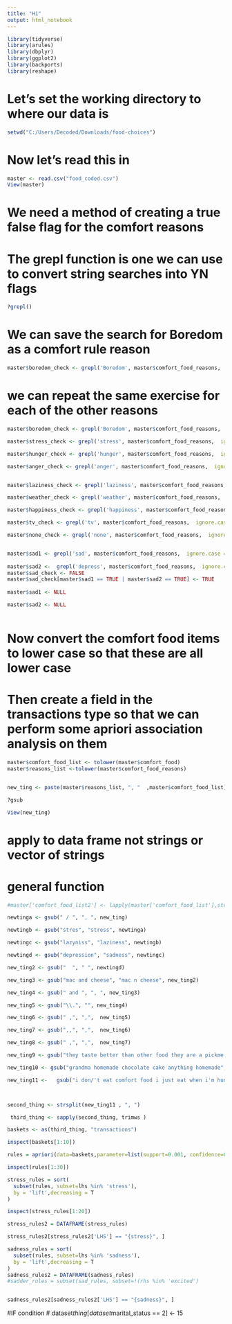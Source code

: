 ---
title: "Hi"
output: html_notebook
---



```{r}

library(tidyverse)
library(arules)
library(dbplyr)
library(ggplot2)
library(backports)
library(reshape)

```

# Let's set the working directory to where our data is

```{r}

setwd("C:/Users/Decoded/Downloads/food-choices")


```

# Now let's read this in 

```{r}

master <- read.csv("food_coded.csv")
View(master)

```

# We need a method of creating a true false flag for the comfort reasons
# The grepl function is one we can use to convert string searches into YN flags

```{r}



?grepl()

```

# We can save the search for Boredom as a comfort rule reason

```{r}

master$boredom_check <- grepl('Boredom', master$comfort_food_reasons,  ignore.case = TRUE )

```


# we can repeat the same exercise for each of the other reasons

```{r}

master$boredom_check <- grepl('Boredom', master$comfort_food_reasons,  ignore.case = TRUE )

master$stress_check <- grepl('stress', master$comfort_food_reasons,  ignore.case = TRUE )

master$hunger_check <- grepl('hunger', master$comfort_food_reasons,  ignore.case = TRUE )

master$anger_check <- grepl('anger', master$comfort_food_reasons,  ignore.case = TRUE )


master$laziness_check <- grepl('laziness', master$comfort_food_reasons,  ignore.case = TRUE )

master$weather_check <- grepl('weather', master$comfort_food_reasons,  ignore.case = TRUE )

master$happiness_check <- grepl('happiness', master$comfort_food_reasons,  ignore.case = TRUE )

master$tv_check <- grepl('tv', master$comfort_food_reasons,  ignore.case = TRUE )

master$none_check <- grepl('none', master$comfort_food_reasons,  ignore.case = TRUE )


master$sad1 <- grepl('sad', master$comfort_food_reasons,  ignore.case = TRUE )
  
master$sad2 <-  grepl('depress', master$comfort_food_reasons,  ignore.case = TRUE )
master$sad_check <- FALSE
master$sad_check[master$sad1 == TRUE | master$sad2 == TRUE] <- TRUE
  
master$sad1 <- NULL

master$sad2 <- NULL

```



```{r}






```






# Now convert the comfort food items to lower case so that these are all lower case

# Then create a field in the transactions type so that we can perform some apriori association analysis on them

```{r}

master$comfort_food_list <- tolower(master$comfort_food)
master$reasons_list <-tolower(master$comfort_food_reasons)


new_ting <- paste(master$reasons_list, ", "  ,master$comfort_food_list)

?gsub

View(new_ting)
```

# apply to data frame not strings or vector of strings

# general function

```{r}

#master['comfort_food_list2'] <- lapply(master['comfort_food_list'],strsplit,",") #strsplit(master['comfort_food_list'], ",")

newtinga <- gsub(" / ", ", ", new_ting)

newtingb <- gsub("stres", "stress", newtinga)

newtingc <- gsub("lazyniss", "laziness", newtingb)

newtingd <- gsub("depression", "sadness", newtingc)

new_ting2 <- gsub("  ", " ", newtingd)

new_ting3 <- gsub("mac and cheese", "mac n cheese", new_ting2)

new_ting4 <- gsub(" and ", ", ", new_ting3)

new_ting5 <- gsub("\\.", "", new_ting4)

new_ting6 <- gsub(" ,", ",",  new_ting5)

new_ting7 <- gsub(",,", ",",  new_ting6)

new_ting8 <- gsub(" ,", ",",  new_ting7)

new_ting9 <- gsub("they taste better than other food they are a pickme up they are easy to make", "taste", new_ting8)

new_ting10 <- gsub("grandma homemade chocolate cake anything homemade", "cake", new_ting9)

new_ting11 <-   gsub("i don/'t eat comfort food i just eat when i'm hungry", "hunger", new_ting10)



second_thing <- strsplit(new_ting11 , ", ")

 third_thing <- sapply(second_thing, trimws )

baskets <- as(third_thing, "transactions")

inspect(baskets[1:10])
```


```{r}

rules = apriori(data=baskets,parameter=list(support=0.001, confidence=0.3, maxlen=10))

```

```{r}

inspect(rules[1:30])


```




```{r}

stress_rules = sort(
  subset(rules, subset=lhs %in% 'stress'),
  by = 'lift',decreasing = T
)

inspect(stress_rules[1:20])

```

```{r}
stress_rules2 = DATAFRAME(stress_rules)

stress_rules2[stress_rules2['LHS'] == "{stress}", ]
```


```{r}

sadness_rules = sort(
  subset(rules, subset=lhs %in% 'sadness'),
  by = 'lift',decreasing = T
)
sadness_rules2 = DATAFRAME(sadness_rules)
#sadder_rules = subset(sad_rules, subset=!(rhs %in% 'excited')


sadness_rules2[sadness_rules2['LHS'] == "{sadness}", ]
```


#IF condition
# dataset$thing[dataset$marital_status == 2] <- 15
